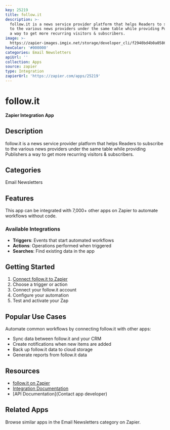 ```yaml
---
key: 25219
title: follow.it
description: >-
  follow.it is a news service provider platform that helps Readers to subscribe
  to the various news providers under the same table while providing Publishers
  a way to get more recurring visitors & subscribers.
image: >-
  https://zapier-images.imgix.net/storage/developer_cli/f2940bd4b0a0586cf8c3557b41ac0d2d.png?auto=format%2Ccompress&ixlib=python-3.0.0&q=50
hexColor: '#000000'
categories: Email Newsletters
apiUrl: ''
collection: Apps
source: zapier
type: Integration
zapierUrl: 'https://zapier.com/apps/25219'
---
```

# follow.it

**Zapier Integration App**

## Description

follow.it is a news service provider platform that helps Readers to subscribe to the various news providers under the same table while providing Publishers a way to get more recurring visitors & subscribers.

## Categories

Email Newsletters

## Features

This app can be integrated with 7,000+ other apps on Zapier to automate workflows without code.

### Available Integrations

- **Triggers**: Events that start automated workflows
- **Actions**: Operations performed when triggered
- **Searches**: Find existing data in the app

## Getting Started

1. [Connect follow.it to Zapier](https://zapier.com/apps/25219)
2. Choose a trigger or action
3. Connect your follow.it account
4. Configure your automation
5. Test and activate your Zap

## Popular Use Cases

Automate common workflows by connecting follow.it with other apps:

- Sync data between follow.it and your CRM
- Create notifications when new items are added
- Back up follow.it data to cloud storage
- Generate reports from follow.it data

## Resources

- [follow.it on Zapier](https://zapier.com/apps/25219)
- [Integration Documentation](https://zapier.com/apps/25219/integrations)
- [API Documentation](Contact app developer)

## Related Apps

Browse similar apps in the Email Newsletters category on Zapier.
